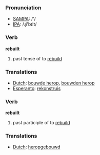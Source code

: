 === Pronunciation ===
*[[w:SAMPA|SAMPA]]: /'/
*[[w:IPA|IPA]]: /ɻi'bɪlt/

=== Verb ===

'''rebuilt'''

# past tense of to [[rebuild]]

=== Translations ===
*[[Dutch]]: [[bouwde herop]], [[bouwden herop]]
*[[Esperanto]]: [[rekonstruis]]

=== Verb ===

'''rebuilt'''

# past participle of to [[rebuild]]

=== Translations ===
*[[Dutch]]: [[heropgebouwd]]